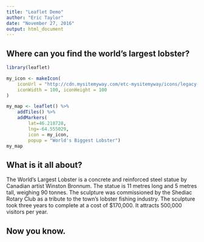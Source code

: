 ```yaml
---
title: "Leaflet Demo"
author: "Eric Taylor"
date: "November 27, 2016"
output: html_document
---
```


## Where can you find the world's largest lobster?

```r
library(leaflet)

my_icon <- makeIcon(
    iconUrl = "http://cdn.mysitemyway.com/etc-mysitemyway/icons/legacy-previews/icons/yellow-road-sign-icons-animals/016015-yellow-road-sign-icon-animals-animal-lobster.png",
    iconWidth = 100, iconHeight = 100
)

my_map <- leaflet() %>%
    addTiles() %>%
    addMarkers(
        lat=46.218728,
        lng=-64.555029,
        icon = my_icon,
        popup = "World's Biggest Lobster")
my_map
```

## What is it all about?

The World's Largest Lobster is a concrete and reinforced steel statue by Canadian artist Winston Bronnum. The statue is 11 metres long and 5 metres tall, weighing 90 tonnes. The sculpture was commissioned by the Shediac Rotary Club as a tribute to the town's lobster fishing industry. The sculpture took three years to complete at a cost of $170,000. It attracts 500,000 visitors per year.

## Now you know.